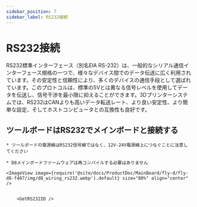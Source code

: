 ```yaml
---
sidebar_position: 7
sidebar_label: RS232接続
---
```




# RS232接続

RS232標準インターフェース（別名EIA RS-232）は、一般的なシリアル通信インターフェース規格の一つで、様々なデバイス間でのデータ伝送に広く利用されています。その安定性と信頼性により、多くのデバイスの通信手段として選ばれています。このプロトコルは、標準の5Vとは異なる信号レベルを使用してデータを伝送し、信号干渉を最小限に抑えることができます。3Dプリンターシステムでは、RS232はCANよりも高いデータ転送レート、より良い安定性、より簡単な設定、そしてホストコンピュータとの互換性も良好です。

## ツールボードはRS232でメインボードと接続する

    * ツールボードの電源線はRS232信号線ではなく、12V-24V電源線上につなぐことに注意してください

    * D8メインボードファームウェアは再コンパイルする必要はありません
    
    <ImageView image={require('@site/docs/ProductDoc/MainBoard/fly-d/fly-d8-f407/img/d8_wiring_rs232.webp').default} size="80%" align="center" />


        <GetRS232ID />